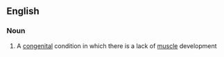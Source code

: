 ==English==

===Noun===
{{wikipedia}}
{{en-noun|-}}

#{{medicine}} A [[congenital]] condition in which there is a lack of [[muscle]] development